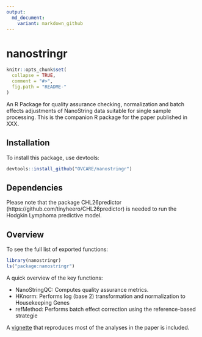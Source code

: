 ```yaml
---
output:
  md_document:
    variant: markdown_github
---
```


nanostringr
==========

```r
knitr::opts_chunk$set(
  collapse = TRUE,
  comment = "#>",
  fig.path = "README-"
)
```

An R Package for quality assurance checking, normalization and batch effects adjustments of NanoString data suitable for single sample processing. This is the companion R package for the paper published in XXX.

## Installation
To install this package, use devtools:
```r
devtools::install_github("OVCARE/nanostringr")
```

## Dependencies
Please note that the package CHL26predictor (https://github.com/tinyheero/CHL26predictor) is needed to run the Hodgkin Lymphoma predictive model.

## Overview
To see the full list of exported functions:

```r
library(nanostringr)
ls("package:nanostringr")
```

A quick overview of the key functions:

- NanoStringQC: Computes quality assurance metrics.
- HKnorm: Performs log (base 2) transformation and normalization to Housekeeping Genes
- refMethod: Performs batch effect correction using the reference-based strategie 


A [vignette](http://htmlpreview.github.io/?vignettes/nanostringr.html) that reproduces most of the analyses in the paper is included.
